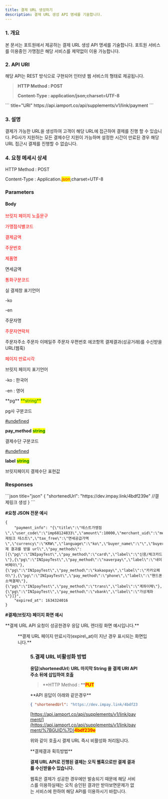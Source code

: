 ```yaml
---
title: 결제 URL 생성하기
description: 결제 URL 생성 API 명세를 기술합니다.
---
```




### 1. 개요

본 문서는 포트원에서 제공하는 결제 URL 생성 API 명세를 기술합니다. 포트원 서비스를 이용중인 가맹점은 해당 서비스를 제약없이 이용 가능합니다.

### 2. API URI

해당 API는 REST 방식으로 구현되어 인터넷 웹 서비스의 형태로 제공됩니다.

> **HTTP Method : POST**
>
> **Content-Type : application/json;charset=UTF-8**

<Tabs>
<Tab title="운영">
``` title="URI"
https://api.iamport.co/api/supplements/v1/link/payment
```

</Tab>
</Tabs>

### 3. 설명

결제가 가능한 URL을 생성하여 고객이 해당 URL에 접근하여 결제를 진행 할 수 있습니다. PG사가 지원하는 모든 결제수단 지원이 가능하며 설정한 시간이 만료된 경우 해당 URL 접근시 결제를 진행할 수 없습니다.

### 4. 요청 메세시 상세

<Swagger method="post" path="/payment" baseUrl="https://api.iamport.co/api/supplements/v1/link" summary="결제URL을 생성합니다.">
<SwaggerDescription>
HTTP Method : POST

Content-Type : Application.<mark style="color:red;">json</mark>;charset=UTF-8

</SwaggerDescription>

### Parameters

#### Body

<SwaggerParameter name="title" type="String" required="true">
<mark style="color:red;">

브릿지 페이지 노출문구

</mark>

</SwaggerParameter>
<SwaggerParameter name="user_code" type="String" required="true">
<mark style="color:red;">

가맹점식별코드

</mark>

</SwaggerParameter>
<SwaggerParameter name="amount" type="integer" required="true">
<mark style="color:red;">

결제금액

</mark>

</SwaggerParameter>
<SwaggerParameter name="merchant_uid" type="String" required="true">
<mark style="color:red;">

주문번호

</mark>

</SwaggerParameter>
<SwaggerParameter name="name" type="String" required="true">
<mark style="color:red;">

제품명

</mark>

</SwaggerParameter>
<SwaggerParameter name="tax_free" type="integer" required="false">
면세금액

</SwaggerParameter>
<SwaggerParameter name="currency" type="String" required="true">
<mark style="color:red;">

통화구분코드

</mark>

</SwaggerParameter>
<SwaggerParameter name="language" type="String" required="false">
실 결제창 표기언어

\-ko

\-en

</SwaggerParameter>
<SwaggerParameter name="buyer_name" type="String" required="false">
주문자명

</SwaggerParameter>
<SwaggerParameter name="buyer_tel" type="String" required="true">
<mark style="color:red;">

주문자연락처

</mark>

</SwaggerParameter>
<SwaggerParameter name="buyer_addr" type="String" required="false">
주문자주소

</SwaggerParameter>
<SwaggerParameter name="buyer_email" type="String" required="false">
주문자 이메일주

</SwaggerParameter>
<SwaggerParameter name="buyer_postcode" type="String" required="false">
주문자 우편번호

</SwaggerParameter>
<SwaggerParameter name="custom_data" type="Object" required="false">
에코항목

</SwaggerParameter>
<SwaggerParameter name="notice_url" type="String" required="false">
결제결과(성공거래)를 수신받을 URL(웹훅)

</SwaggerParameter>
<SwaggerParameter name="expire_at" type="String" required="true">
<mark style="color:red;">

페이지 만료시각

</mark>

</SwaggerParameter>
<SwaggerParameter name="display_language" type="String" required="false">
브릿지 페이지 표기언어

\-ko : 한국어

\-en : 영어

</SwaggerParameter>
<SwaggerParameter name="pay_methods" type="Object" required="true">
**pg** <mark style="color:green;">**string**</mark>

pg사 구분코드

[#undefined](../sdk/javascript-sdk/payrq#undefined "mention")

**pay_method** <mark style="color:green;">**string**</mark>

결제수단 구분코드

[#undefined](../sdk/javascript-sdk/payrq#undefined "mention")

**label** <mark style="color:green;">**string**</mark>

브릿지페이지 결제수단 표현값

</SwaggerParameter>

### Responses

<SwaggerResponse status="200: OK" description="성공">
```json title="json"
{
    "shortenedUrl": "https://dev.impay.link/4bdf239e"  //결제링크 생성 
}
```

</SwaggerResponse>

</Swagger>

**#요청 JSON 전문 예시**

```title="json"
{
    "payment_info": "{\"title\":\"테스트가맹점\",\"user_code\":\"imp68124833\",\"amount\":10000,\"merchant_uid\":\"merchant_1630665784552\",\"name\":\"결제링크 테스트\",\"tax_free\":\"면세공급가액\",\"currency\":\"KRW\",\"language\":\"ko\",\"buyer_name\":\"\",\"buyer_tel\":\"\",\"buyer_addr\":\"\",\"buyer_email\":\"\",\"buyer_postcode\":\"\",\"custom_data\":\"json_object\",\"notice_url\":\"결제 결과를 받을 url\",\"pay_methods\":[{\"pg\":\"INIpayTest\",\"pay_method\":\"card\",\"label\":\"신용/체크카드\"},{\"pg\":\"INIpayTest\",\"pay_method\":\"naverpay\",\"label\":\"네이버페이\"},{\"pg\":\"INIpayTest\",\"pay_method\":\"kakaopay\",\"label\":\"카카오페이\"},{\"pg\":\"INIpayTest\",\"pay_method\":\"phone\",\"label\":\"핸드폰 소액결제\"},{\"pg\":\"INIpayTest\",\"pay_method\":\"trans\",\"label\":\"계좌이체\"},{\"pg\":\"INIpayTest\",\"pay_method\":\"vbank\",\"label\":\"가상계좌\"}]}",
    "expired_at": 1634324016
}
```

**#결제(브릿지) 페이지 화면 예시**

<Tabs>
<Tab title="결제(브릿지) 페이지">
**결제 URL API 요청이 성공한경우 응답 URL 렌더링 화면 예시입니다.**

<Figure
  src="/gitbook-assets/ko/image (121).png"
  caption="결제 URL 페이지 화면"
/>

</Tab>

<Tab title=" 만료(브릿지) 화면">
**결제 URL 페이지 만료시각(expire\_at)이 지난 경우 표시되는 화면입니다.**

<Figure src="/gitbook-assets/ko/image (191).png" caption="결제 URL만료 화면" />

</Tab>
</Tabs>

### 5.결제 URL 비활성화 방법

**응답**(**shortenedUrl**) **URL 마지막 String 을 결제 URI API 주소 뒤에 삽입하여 호출**

> \*\*HTTP Method : \*\*<mark style="color:red;">**PUT**</mark>

<Hint style="success">
**API 응답이 아래와 같은경우**

```json
{ "shortenedUrl": "https://dev.impay.link/4bdf239e" }
```

[https://api.iamport.co/api/supplements/v1/link/payment/](https://api.iamport.co/api/supplements/v1/link/payment/%7BGUID%7D)<mark style="color:red;">**4bdf239e**</mark>

위와 같이 호출시 결제 URL 즉시 비활성화 처리됩니다.

</Hint>

<Hint style="danger">
**결제결과 획득방법**

**결제 URL API로 진행된 결제는 오직 웹훅으로만 결제 결과를 수신받을수 있습니다.**

웹훅은 결제가 성공한 경우에만 발송되기 때문에 해당 서비스를 이용하실때는 오직 승인된 결과만 받아보면문제가 없는 서비스에 한하여 해당 API를 이용하시기 바랍니다.

</Hint>
